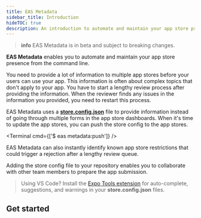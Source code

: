 ```yaml
---
title: EAS Metadata
sidebar_title: Introduction
hideTOC: true
description: An introduction to automate and maintain your app store presence from the command line with EAS Metadata.
---
```




> **info** EAS Metadata is in beta and subject to breaking changes.

**EAS Metadata** enables you to automate and maintain your app store presence from the command line.

You need to provide a lot of information to multiple app stores before your users can use your app. This information is often about complex topics that don't apply to your app. You have to start a lengthy review process after providing the information. When the reviewer finds any issues in the information you provided, you need to restart this process.

EAS Metadata uses a [**store.config.json**](./config.mdx#static-store-config) file to provide information instead of going through multiple forms in the app store dashboards. When it's time to update the app stores, you can push the store config to the app stores.

<Terminal cmd={['$ eas metadata:push']} />

EAS Metadata can also instantly identify known app store restrictions that could trigger a rejection after a lengthy review queue.

Adding the store config file to your repository enables you to collaborate with other team members to prepare the app submission.

> Using VS Code? Install the [Expo Tools extension](https://github.com/expo/vscode-expo#readme) for auto-complete, suggestions, and warnings in your **store.config.json** files.

## Get started

<BoxLink
  href="/eas/metadata/getting-started"
  title="Introduction"
  description="Add EAS Metadata to a new project, or generate the store config from an existing app."
  Icon={EasMetadataIcon}
/>

<BoxLink
  href="/eas/metadata/config"
  title="Customize the store config"
  description="Customize the store config to adapt EAS Metadata to your preferred workflow."
  Icon={EasMetadataIcon}
/>

<BoxLink
  href="/eas/metadata/schema"
  title="Store config schema"
  description="Explore all configurable options EAS Metadata has to offer."
  Icon={EasMetadataIcon}
/>
